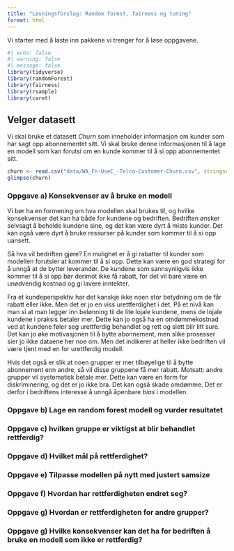 ```yaml
---
title: "Løsningsforslag: Random forest, fairness og tuning"
format: html
---
```





Vi starter med å laste inn pakkene vi trenger for å løse oppgavene.
```r
#| echo: false
#| warning: false
#| message: false
library(tidyverse)
library(randomForest)
library(fairness)
library(rsample)
library(caret)
```  



## Velger datasett

Vi skal bruke et datasett *Churn* som inneholder informasjon om kunder som har sagt opp abonnementet sitt. Vi skal bruke denne informasjonen til å lage en modell som kan forutsi om en kunde kommer til å si opp abonnementet sitt.

```r
churn <- read.csv("data/WA_Fn-UseC_-Telco-Customer-Churn.csv", stringsAsFactors = TRUE)
glimpse(churn)
```

### Oppgave a) Konsekvenser av å bruke en modell
Vi bør ha en formening om hva modellen skal brukes til, og hvilke konsekvenser det kan ha både for kundene og bedriften. Bedriften ønsker selvsagt å beholde kundene sine, og det kan være dyrt å miste kunder. Det kan også være dyrt å bruke ressurser på kunder som kommer til å si opp uansett. 

Så hva vil bedriften gjøre? En mulighet er å gi rabatter til kunder som modellen forutsier at kommer til å si opp. Dette kan være en god strategi for å unngå at de bytter leverandør. De kundene som sannsynligvis ikke kommer til å si opp bør derimot ikke få rabatt, for det vil bare være en unødvendig kostnad og gi lavere inntekter. 

Fra et kundeperspektiv har det kanskje ikke noen stor betydning om de får rabatt eller ikke. Men det er jo en viss urettferdighet i det. På et nivå kan man si at man legger inn belønning til de lite lojale kundene, mens de lojale kundene i praksis betaler mer. Dette kan jo også ha en omdømmekostnad ved at kundene føler seg urettferdig behandlet og rett og slett blir litt sure. Det kan jo øke motivasjonen til å bytte abonnement, men slike prosesser sier jo ikke dataene her noe om. Men det indikerer at heller ikke bedriften vil være tjent med en for urettferdig modell. 

Hvis det også er slik at noen grupper er mer tilbøyelige til å bytte abonnement enn andre, så vil disse gruppene få mer rabatt. Motsatt: andre grupper vil systematisk betale mer. Dette kan være en form for diskriminering, og det er jo ikke bra. Det kan også skade omdømme. Det er derfor i bedriftens interesse å unngå åpenbare *bias* i modellen. 


### Oppgave b) Lage en random forest modell og vurder resultatet




### Oppgave c) hvilken gruppe er viktigst at blir behandlet rettferdig? 



### Oppgave d) Hvilket mål på rettferdighet?


### Oppgave e)  Tilpasse modellen på nytt med justert samsize


### Oppgave f)  Hvordan har rettferdigheten endret seg?


### Oppgave g)  Hvordan er rettferdigheten for andre grupper? 



### Oppgave g)  Hvilke konsekvenser kan det ha for bedriften å bruke en modell som ikke er rettferdig?
